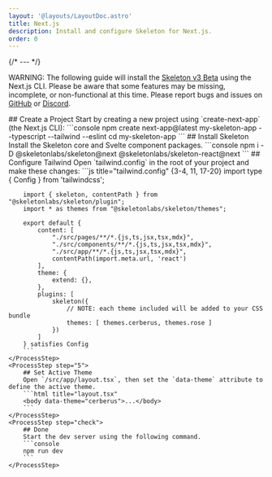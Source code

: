 ```yaml
---
layout: '@layouts/LayoutDoc.astro'
title: Next.js
description: Install and configure Skeleton for Next.js.
order: 0
---
```




{/* --- */}

<div class="card preset-outlined-error-500 preset-tonal-error p-8 space-y-8">
	<p>WARNING: The following guide will install the <u>Skeleton v3 Beta</u> using the Next.js CLI. Please be aware that some features may be missing, incomplete, or non-functional at this time. Please report bugs and issues on 
    <a className='anchor' href='https://github.com/skeletonlabs/skeleton/issues/new/choose' target='_blank' rel='external'>GitHub</a> or 
    <a className='anchor' href='https://discord.gg/EXqV7W8MtY' target='_blank' rel='external'>Discord</a>.</p>
</div>

<Process>
    <ProcessStep step="1">
        ## Create a Project
        Start by creating a new project using `create-next-app` (the Next.js CLI):
        ```console
        npm create next-app@latest my-skeleton-app --typescript --tailwind --eslint
        cd my-skeleton-app
        ```
    </ProcessStep>
    <ProcessStep step="2">
        ## Install Skeleton
        Install the Skeleton core and Svelte component packages.
        ```console
        npm i -D @skeletonlabs/skeleton@next @skeletonlabs/skeleton-react@next
        ```
    </ProcessStep>
    <ProcessStep step="4">
        ## Configure Tailwind
        Open `tailwind.config` in the root of your project and make these changes:
        ```js title="tailwind.config" {3-4, 11, 17-20}
        import type { Config } from 'tailwindcss';

        import { skeleton, contentPath } from "@skeletonlabs/skeleton/plugin";
        import * as themes from "@skeletonlabs/skeleton/themes";

        export default {
            content: [
                "./src/pages/**/*.{js,ts,jsx,tsx,mdx}",
                "./src/components/**/*.{js,ts,jsx,tsx,mdx}",
                "./src/app/**/*.{js,ts,jsx,tsx,mdx}",
                contentPath(import.meta.url, 'react')
            ],
            theme: {
                extend: {},
            },
            plugins: [
                skeleton({
                    // NOTE: each theme included will be added to your CSS bundle
                    themes: [ themes.cerberus, themes.rose ]
                })
            ]
        } satisfies Config
        ```
    </ProcessStep>
    <ProcessStep step="5">
        ## Set Active Theme
        Open `/src/app/layout.tsx`, then set the `data-theme` attribute to define the active theme.
        ```html title="layout.tsx"
        <body data-theme="cerberus">...</body>
        ```
    </ProcessStep>
    <ProcessStep step="check">
        ## Done
        Start the dev server using the following command.
		```console
		npm run dev
        ```
    </ProcessStep>

</Process>
